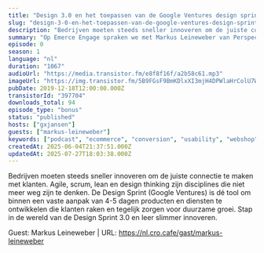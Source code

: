 ```yaml
---
title: "Design 3.0 en het toepassen van de Google Ventures design sprint, met Markus Leineweber"
slug: "design-3-0-en-het-toepassen-van-de-google-ventures-design-sprint-met-markus-leineweber"
description: "Bedrijven moeten steeds sneller innoveren om de juiste connectie te maken met klanten. Agile, scrum, lean en design thinking zijn disciplines die niet meer weg zijn te denken. De Design Sprint (Google Ventures) is dé tool om binnen een vaste aanpak van 4-5 dagen producten en diensten te ontwikkelen die klanten raken en tegelijk zorgen voor duurzame groei. Stap in de wereld van de Design Sprint 3.0 en leer slimmer innoveren.\n\nGuest: Markus Leineweber | URL: https://nl.cro.cafe/gast/markus-leineweber"
summary: "Op Emerce Engage spraken we met Markus Leineweber van Perspective over Design 3.0 en het toepassen van de Google Ventures design sprint."
episode: 0
season: 1
language: "nl"
duration: "1067"
audioUrl: "https://media.transistor.fm/e8f8f16f/a2b58c61.mp3"
imageUrl: "https://img.transistor.fm/5B9FGsF9BmKDlxXI3mjH4DPWlaHrColU7WgvI2MeBko/rs:fill:0:0:1/w:3000/h:3000/q:60/aHR0cHM6Ly9pbWct/dXBsb2FkLXByb2R1/Y3Rpb24udHJhbnNp/c3Rvci5mbS9lcGlz/b2RlLzM5NzcwNC8x/NjA1MDQxMTQwLWFy/dHdvcmsuanBn.webp"
pubDate: 2019-12-18T12:00:00.000Z
transistorId: "397704"
downloads_total: 94
episode_type: "bonus"
status: "published"
hosts: ["gxjansen"]
guests: ["markus-leineweber"]
keywords: ["podcast", "ecommerce", "conversion", "usability", "webshop", "english"]
createdAt: 2025-06-04T21:37:51.000Z
updatedAt: 2025-07-27T18:03:38.000Z
---
```


Bedrijven moeten steeds sneller innoveren om de juiste connectie te maken met klanten. Agile, scrum, lean en design thinking zijn disciplines die niet meer weg zijn te denken. De Design Sprint (Google Ventures) is dé tool om binnen een vaste aanpak van 4-5 dagen producten en diensten te ontwikkelen die klanten raken en tegelijk zorgen voor duurzame groei. Stap in de wereld van de Design Sprint 3.0 en leer slimmer innoveren.

Guest: Markus Leineweber | URL: https://nl.cro.cafe/gast/markus-leineweber
